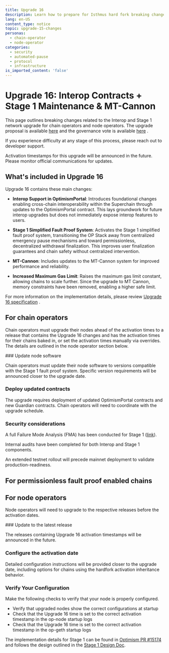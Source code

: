 ```yaml
---
title: Upgrade 16
description: Learn how to prepare for Isthmus hard fork breaking changes.
lang: en-US
content_type: notice
topic: upgrade-15-changes
personas:
  - chain-operator
  - node-operator
categories:
  - security
  - automated-pause
  - protocol
  - infrastructure
is_imported_content: 'false'
---
```


# Upgrade 16: Interop Contracts + Stage 1 Maintenance & MT-Cannon

This page outlines breaking changes related to the Interop and Stage 1 network upgrade for chain operators and node operators. The upgrade proposal is available [here](#) <!-- Note: Actual link would need to be added --> and the governance vote is available [here](#) <!-- Note: Actual link would need to be added -->.

If you experience difficulty at any stage of this process, please reach out to developer support.

<Callout type="info">
  <!-- Note: Activation timestamps are not provided in the original document -->
  Activation timestamps for this upgrade will be announced in the future. Please monitor official communications for updates.
</Callout>

## What's included in Upgrade 16

Upgrade 16 contains these main changes:

* **Interop Support in OptimismPortal**: Introduces foundational changes enabling cross-chain interoperability within the Superchain through updates to the OptimismPortal contract. This lays groundwork for future interop upgrades but does not immediately expose interop features to users.

* **Stage 1 Simplified Fault Proof System**: Activates the Stage 1 simplified fault proof system, transitioning the OP Stack away from centralized emergency pause mechanisms and toward permissionless, decentralized withdrawal finalization. This improves user finalization guarantees and chain safety without centralized intervention.

* **MT-Cannon**: Includes updates to the MT-Cannon system for improved performance and reliability.

* **Increased Maximum Gas Limit**: Raises the maximum gas limit constant, allowing chains to scale further. Since the upgrade to MT Cannon, memory constraints have been removed, enabling a higher safe limit.

For more information on the implementation details, please review [Upgrade 16 specification](#) <!-- Note: Link would need to be added -->.

## For chain operators

Chain operators must upgrade their nodes ahead of the activation times to a release that contains the Upgrade 16 changes and has the activation times for their chains baked in, or set the activation times manually via overrides. The details are outlined in the node operator section below.

<Steps>
  ### Update node software

  Chain operators must update their node software to versions compatible with the Stage 1 fault proof system. Specific version requirements will be announced closer to the upgrade date.

  ### Deploy updated contracts

  The upgrade requires deployment of updated OptimismPortal contracts and new Guardian contracts. Chain operators will need to coordinate with the upgrade schedule.

  ### Security considerations

  A full Failure Mode Analysis (FMA) has been conducted for Stage 1 ([link](https://github.com/ethereum-optimism/design-docs/blob/77de1990c03fe9312b1aab92d52ebcb3b61f431b/security/fma-stage-1.md)).

  Internal audits have been completed for both Interop and Stage 1 components.

  An extended testnet rollout will precede mainnet deployment to validate production-readiness.
</Steps>

## For permissionless fault proof enabled chains

<!-- Note: The original document doesn't provide specific instructions for permissionless fault proof enabled chains like the second document does. I'll leave this as a comment -->
<!-- Additional information would be needed here about absolute prestates, new dispute game contracts, etc. -->

## For node operators

Node operators will need to upgrade to the respective releases before the activation dates.

<Steps>
  ### Update to the latest release

  <!-- Note: Specific version numbers are not provided in the original document -->
  The releases containing Upgrade 16 activation timestamps will be announced in the future.

  ### Configure the activation date

  <!-- Note: The original document doesn't provide specific configuration instructions -->
  Detailed configuration instructions will be provided closer to the upgrade date, including options for chains using the hardfork activation inheritance behavior.

  ### Verify Your Configuration

  Make the following checks to verify that your node is properly configured.

  * Verify that upgraded nodes show the correct configurations at startup
  * Check that the Upgrade 16 time is set to the correct activation timestamp in the op-node startup logs
  * Check that the Upgrade 16 time is set to the correct activation timestamp in the op-geth startup logs
</Steps>

The implementation details for Stage 1 can be found in [Optimism PR #15174](https://github.com/ethereum-optimism/optimism/pull/15174/files) and follows the design outlined in the [Stage 1 Design Doc](https://github.com/ethereum-optimism/design-docs/blob/e3e01742925c3bd4fbd47d16f89fc1df3e9c33d7/protocol/simplified-guardian.md).